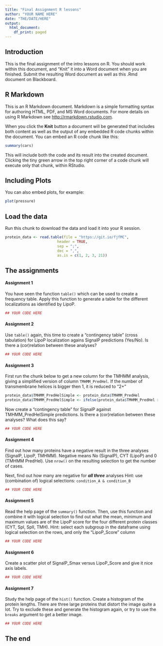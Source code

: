 ```yaml
---
title: "Final Assignment R lessons"
author: "YOUR NAME HERE"
date: "THE/DATE/HERE"
output:
  html_document:
    df_print: paged
---
```


## Introduction

This is the final assignment of the intro lessons on R.
You should work within this document, and "Knit" it into a Word document when you are finished. Submit the resulting Word document as well as this .Rmd document on Blackboard.

## R Markdown

This is an R Markdown document. Markdown is a simple formatting syntax for authoring HTML, PDF, and MS Word documents. For more details on using R Markdown see <http://rmarkdown.rstudio.com>.

When you click the **Knit** button a document will be generated that includes both content as well as the output of any embedded R code chunks within the document. You can embed an R code chunk like this:

```r
summary(cars)
```

This will include both the code and its result into the created document.  
Clicking the tiny green arrow in the top right corner of a code chunk will execute only that chunk, within RStudio.

## Including Plots

You can also embed plots, for example:

```r
plot(pressure)
```

## Load the data

Run this chunk to download the data and load it into your R session.

```r
protein_data <- read.table(file = "https://git.io/fjfMC",
                        header = TRUE,
                        sep = ";",
                        dec = ",",
                        as.is = c(1, 2, 3, 21))
```

## The assignments 

#### Assignment 1

You have seen the function `table()` which can be used to create a frequency table. Apply this function to generate a table for the different localizations as identified by LipoP.

```r
## YOUR CODE HERE
```

#### Assignment 2

Use `table()` again, this time to create a "contingency table" (cross tabulation) for LipoP localization agains SignalP predictions (Yes/No). Is there a (cor)relation between these analyses?

```r
## YOUR CODE HERE
```

#### Assignment 3

First run the chunk below to get a new column for the TMHMM analysis, giving a simplified version of column `TMHMM_PredHel`. If the number of transmembrane helices is bigger then 1, it is reduced to "2+"

```r
protein_data$TMHMM_PredHelSimple <- protein_data$TMHMM_PredHel
protein_data$TMHMM_PredHelSimple <- ifelse(protein_data$TMHMM_PredHel > 1, "2+", protein_data$TMHMM_PredHel)
```

Now create a "contingency table" for SignalP against TMHMM_PredHelSimple predictions. Is there a (cor)relation between these analyses? What does this say?

```r
## YOUR CODE HERE
```


#### Assignment 4

Find out how many proteins have a negative result in the three analyses (SignalP, LipoP, TMHMM). Negative means No (SignalP), CYT (LipoP) and 0 (TMHMM PredHel). Use `nrow()` on the resulting selection to get the number of cases.  

Next, find out how many are negative for **_all three_** analyses
Hint: use (combination of) logical selections: `condition_A & condition_B`

```r
## YOUR CODE HERE
```


#### Assignment 5

Read the help page of the `summary()` function. Then, use this function and combine it with logical selection to find out what the mean, minimum and maximum values are of the LipoP score for the four different protein classes (CYT, SpI, SpII, TMH).
Hint: select each subgroup in the dataframe using logical selection on the rows, and only the "LipoP_Score"  column 

```r
## YOUR CODE HERE
```

#### Assignment 6

Create a scatter plot of SignalP_Smax versus LipoP_Score and give it nice axis labels.

```r
## YOUR CODE HERE
```

#### Assignment 7

Study the help page of the `hist()` function.
Create a histogram of the protein lengths.
There are three large proteins that distort the image quite a lot.
Try to exclude these and generate the histogram again, or try to use the `breaks` argument to get a better image.

```r
## YOUR CODE HERE
```

## The end


